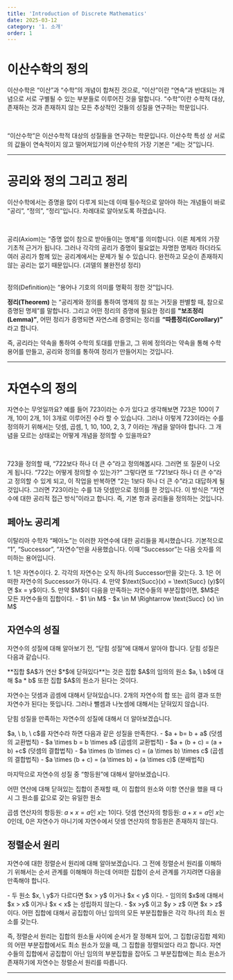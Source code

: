 ```yaml
---
title: 'Introduction of Discrete Mathematics'
date: 2025-03-12
category: '1. 소개'
order: 1
---
```



# 이산수학의 정의

이산수학은 “이산”과 “수학”의 개념이 합쳐진 것으로, “이산”이란 “연속”과 반대되는 개념으로 서로 구별될 수 있는 부분들로 이루어진 것을 말합니다. “수학”이란 수학적 대상, 존재하는 것과 존재하지 않는 모든 추상적인 것들의 성질을 연구하는 학문입니다.

<br />

“이산수학”은 이산수학적 대상의 성질들을 연구하는 학문입니다. 이산수학 특성 상 서로의
값들이 연속적이지 않고 떨어져있기에 이산수학의 가장 기본은 “세는 것”입니다.

---

# 공리와 정의 그리고 정리

이산수학에서는 증명을 많이 다루게 되는데 이때 필수적으로 알아야 하는 개념들이 바로 “공리”, “정의”, “정리”입니다. 차례대로 알아보도록 하겠습니다.

<br />

공리(Axiom)는 “증명 없이 참으로 받아들이는 명제”를 의미합니다. 이론 체계의 가장 기초적 근거가 됩니다. 그러나 각각의 공리가 증명이 필요없는 자명한 명제라 하더라도 여러 공리가 함께 있는 공리계에서는 문제가 될 수 있습니다. 완전하고 모순이 존재하지 않는 공리는 없기 때문입니다. (괴델의 불완전성 정리)

<br />
정의(Definition)는 “용어나 기호의 의미를 명확히 정한 것”입니다.
<br />

**정리(Theorem)** 는 “공리계와 정의를 통하여 명제의 참 또는 거짓을 판별할 때, 참으로 증명된 명제”를 말합니다. 그리고 어떤 정리의 증명에 필요한 정리를 **"보조정리(Lemma)”**, 어떤 정리가 증명되면 자연스레 증명되는 정리를 **“따름정리(Corollary)”** 라고 합니다.

<Callout type="tip">
  즉, 공리라는 약속을 통하여 수학의 토대를 만들고, 그 위에 정의라는 약속을 통해
  수학 용어를 만들고, 공리와 정의를 통하여 정리가 만들어지는 것입니다.
</Callout>

---

# 자연수의 정의

자연수는 무엇일까요? 예를 들어 723이라는 수가 있다고 생각해보면 723은 100이 7개, 10이 2개, 1이 3개로 이루어진 수라 할 수 있습니다. 그러나 이렇게 723이라는 수를 정의하기 위해서는 덧셈, 곱셈, 1, 10, 100, 2, 3, 7 이라는 개념을 알아야 합니다. 그 개념을 모르는 상태로는 어떻게 개념을 정의할 수 있을까요?

<br />

723을 정의할 때, “722보다 하나 더 큰 수”라고 정의해봅시다. 그러면 또 질문이 나오게 됩니다. “722는 어떻게 정의할 수 있는가?” 그렇다면 또 “721보다 하나 더 큰 수”라고 정의할 수 있게 되고, 이 작업을 반복하면 “2는 1보다 하나 더 큰 수”라고 대답하게 될 것입니다. 그러면 723이라는 수를 1과 덧셈만으로 정의를 한 것입니다. 이 방식은 “자연수에 대한 공리적 접근 방식”이라고 합니다. 즉, 기본 항과 공리들을 정의하는 것입니다.

## 페아노 공리계

이탈리아 수학자 “페아노”는 이러한 자연수에 대한 공리들을 제시했습니다. 기본적으로 “1”, “Successor”, “자연수”만을 사용했습니다. 이때 “Successor”는 다음 숫자를 의미하는 용어입니다.

<Callout title="페아노 공리계 (공리)">
  1. 1은 자연수이다. 2. 각각의 자연수는 오직 하나의 Successor만을 갖는다. 3. 1은
  어떠한 자연수의 Successor가 아니다. 4. 만약 $\text{Succ}(x) = \text{Succ}
  (y)$이면 $x = y$이다. 5. 만약 $M$이 다음을 만족하는 자연수들의 부분집합이면,
  $M$은 모든 자연수들의 집합이다. - $1 \in M$ - $x \in M \Rightarrow \text{Succ}
  (x) \in M$
</Callout>

## 자연수의 성질

자연수의 성질에 대해 알아보기 전, “닫힘 성질”에 대해서 알아야 합니다. 닫힘 성질은 다음과 같습니다.

<Callout title="닫힘 성질 (정리)">
  **집합 $A$가 연산 $*$에 닫혀있다**는 것은 집합 $A$의 임의의 원소 $a, \ b$에
  대해 $a * b$ 또한 집합 $A$의 원소가 된다는 것이다.
</Callout>

자연수는 덧셈과 곱셈에 대해서 닫혀있습니다. 2개의 자연수의 합 또는 곱의 결과 또한 자연수가 된다는 뜻입니다. 그러나 뺄셈과 나눗셈에 대해서는 닫혀있지 않습니다.

닫힘 성질을 만족하는 자연수의 성질에 대해서 더 알아보겠습니다.

<Callout title="자연수에 대한 성질 (정리)">
  $a, \ b, \ c$를 자연수라 하면 다음과 같은 성질을 만족한다. - $a + b= b + a$
  (덧셈의 교환법칙) - $a \times b = b \times a$ (곱셈의 교환법칙) - $a + (b + c)
  = (a + b) +c$ (덧셈의 결합법칙) - $a \times (b \times c) = (a \times b) \times
  c$ (곱셈의 결합법칙) - $a \times (b + c) = (a \times b) + (a \times c)$
  (분배법칙)
</Callout>

마지막으로 자연수의 성질 중 “항등원”에 대해서 알아보겠습니다.

<Callout title="항등원 (정의)">
  어떤 연산에 대해 닫혀있는 집합이 존재할 때, 이 집합의 원소와 이항 연산을 했을
  때 다시 그 원소를 값으로 갖는 유일한 원소
</Callout>

곱셈 연산자의 항등원: $a \times x = a$인 $x$는 1이다.
덧셈 연산자의 항등원: $a + x = a$인 $x$는 0인데, 0은 자연수가 아니기에 자연수에서 덧셈 연산자의 항등원은 존재하지 않는다.

## 정렬순서 원리

자연수에 대한 정렬순서 원리에 대해 알아보겠습니다. 그 전에 정렬순서 원리를 이해하기 위해서는 순서 관계를 이해해야 하는데 어떠한 집합이 순서 관계를 가지려면 다음을 만족해야 합니다.

<Callout title="순서 관계 (정의)">
- 두 원소 $x, \ y$가 다르다면 $x > y$ 이거나 $x < y$ 이다.
- 임의의 $x$에 대해서 $x > x$ 이거나 $x < x$ 는 성립하지 않는다.
- $x >y$ 이고 $y > z$ 이면 $x > z$ 이다.
</Callout>

<Callout title="정렬순서 원리 (정리)">
  어떤 집합에 대해서 공집합이 아닌 임의의 모든 부분집합들은 각각 하나의 최소
  원소를 갖는다.
</Callout>

즉, 정렬순서 원리는 집합의 원소들 사이에 순서가 잘 정해져 있어, 그 집합(공집합 제외)의 어떤 부분집합에서도 최소 원소가 있을 때, 그 집합을 정렬되었다 라고 합니다. 자연수들의 집합에서 공집합이 아닌 임의의 부분집합을 잡아도 그 부분집합에는 최소 원소가 존재하기에 자연수는 정렬순서 원리를 따릅니다.

---
